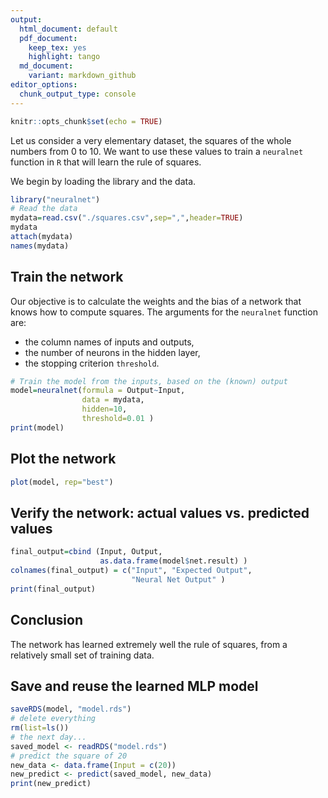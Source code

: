 ```yaml
---
output:
  html_document: default
  pdf_document: 
    keep_tex: yes
    highlight: tango
  md_document:
    variant: markdown_github
editor_options: 
  chunk_output_type: console
---
```


```r
knitr::opts_chunk$set(echo = TRUE)
```
Let us consider a very elementary dataset, the squares of the whole numbers from $0$ to $10.$ We want to use these values to train a `neuralnet` function in `R` that will learn the rule of squares.

We begin by loading the library and the data.

```r
library("neuralnet")
# Read the data
mydata=read.csv("./squares.csv",sep=",",header=TRUE)
mydata
attach(mydata)
names(mydata)
```

## Train the network

Our objective is to calculate the weights and the bias of a network that knows how to compute squares. The arguments for the `neuralnet` function are:

- the column names of inputs and outputs,
- the number of neurons in the hidden layer,
- the stopping criterion `threshold`. 

```r
# Train the model from the inputs, based on the (known) output
model=neuralnet(formula = Output~Input, 
                data = mydata, 
                hidden=10, 
                threshold=0.01 )
print(model)
```

## Plot the network

```r
plot(model, rep="best")
```

## Verify the network:  actual values vs. predicted values

```r
final_output=cbind (Input, Output, 
                    as.data.frame(model$net.result) )
colnames(final_output) = c("Input", "Expected Output", 
                           "Neural Net Output" )
print(final_output)
```

## Conclusion

The network has learned extremely well the rule of squares, from a relatively small set of training data.

## Save and reuse the learned MLP model

```r
saveRDS(model, "model.rds")
# delete everything
rm(list=ls())
# the next day...
saved_model <- readRDS("model.rds")
# predict the square of 20
new_data <- data.frame(Input = c(20))
new_predict <- predict(saved_model, new_data)
print(new_predict)
```




